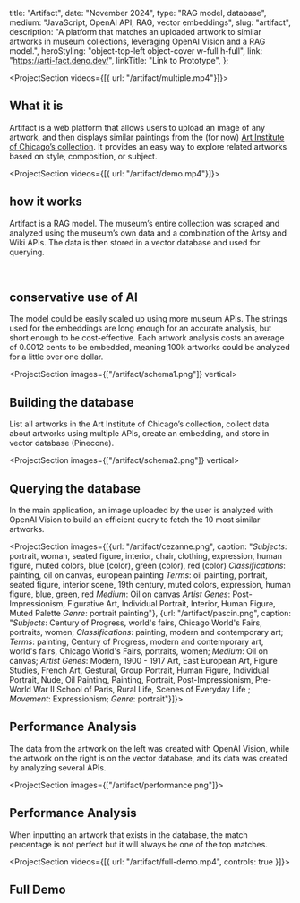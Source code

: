 

  title: "Artifact",
  date: "November 2024",
  type: "RAG model, database",
  medium: "JavaScript, OpenAI API, RAG, vector embeddings",
  slug: "artifact",
  description:
    "A platform that matches an uploaded artwork to similar artworks in museum collections, leveraging OpenAI Vision and a RAG model.",
  heroStyling: "object-top-left object-cover w-full h-full",
  link: "https://arti-fact.deno.dev/",
  linkTitle: "Link to Prototype",
};

<ProjectSection videos={[{ url: "/artifact/multiple.mp4"}]}>

## What it is

Artifact is a web platform that allows users to upload an image of any artwork,
and then displays similar paintings from the (for now)
[Art Institute of Chicago’s collection](https://www.artic.edu/). It provides an
easy way to explore related artworks based on style, composition, or subject.

</ProjectSection>

<ProjectSection videos={[{ url: "/artifact/demo.mp4"}]}>

## how it works

Artifact is a RAG model. The museum’s entire collection was scraped and analyzed
using the museum’s own data and a combination of the Artsy and Wiki APIs. The
data is then stored in a vector database and used for querying.

<br />

## conservative use of AI

The model could be easily scaled up using more museum APIs. The strings used for
the embeddings are long enough for an accurate analysis, but short enough to be
cost-effective. Each artwork analysis costs an average of 0.0012 cents to be
embedded, meaning 100k artworks could be analyzed for a little over one dollar.

</ProjectSection>

<ProjectSection images={["/artifact/schema1.png"]} vertical>

## Building the database

List all artworks in the Art Institute of Chicago’s collection, collect data
about artworks using multiple APIs, create an embedding, and store in vector
database (Pinecone).

</ProjectSection>

<ProjectSection images={["/artifact/schema2.png"]} vertical>

## Querying the database

In the main application, an image uploaded by the user is analyzed with OpenAI
Vision to build an efficient query to fetch the 10 most similar artworks.

</ProjectSection>

<ProjectSection images={[{url: "/artifact/cezanne.png", caption: "*Subjects*: portrait, woman, seated figure, interior, chair, clothing, expression, human figure, muted colors, blue (color), green (color), red (color) *Classifications*: painting, oil on canvas, european painting *Terms*: oil painting, portrait, seated figure, interior scene, 19th century, muted colors, expression, human figure, blue, green, red *Medium*: Oil on canvas *Artist Genes*: Post-Impressionism, Figurative Art, Individual Portrait, Interior, Human Figure, Muted Palette *Genre*: portrait painting"}, 
{url: "/artifact/pascin.png", caption: "*Subjects*: Century of Progress, world's fairs, Chicago World's Fairs, portraits, women; *Classifications*: painting, modern and contemporary art; *Terms*: painting, Century of Progress, modern and contemporary art, world's fairs, Chicago World's Fairs, portraits, women; *Medium*: Oil on canvas; *Artist Genes*: Modern, 1900 - 1917 Art, East European Art, Figure Studies, French Art, Gestural, Group Portrait, Human Figure, Individual Portrait, Nude, Oil Painting, Painting, Portrait, Post-Impressionism, Pre-World War II School of Paris, Rural Life, Scenes of Everyday Life ; *Movement*: Expressionism; *Genre*: portrait"}]}>

## Performance Analysis

The data from the artwork on the left was created with OpenAI Vision, while the
artwork on the right is on the vector database, and its data was created by
analyzing several APIs.

</ProjectSection>

<ProjectSection images={["/artifact/performance.png"]}>

## Performance Analysis

When inputting an artwork that exists in the database, the match percentage is
not perfect but it will always be one of the top matches.

</ProjectSection>

<ProjectSection videos={[{ url: "/artifact/full-demo.mp4", controls: true }]}>

## Full Demo

<SecButton label="link to prototype" href="https://arti-fact.deno.dev/" />

</ProjectSection>
